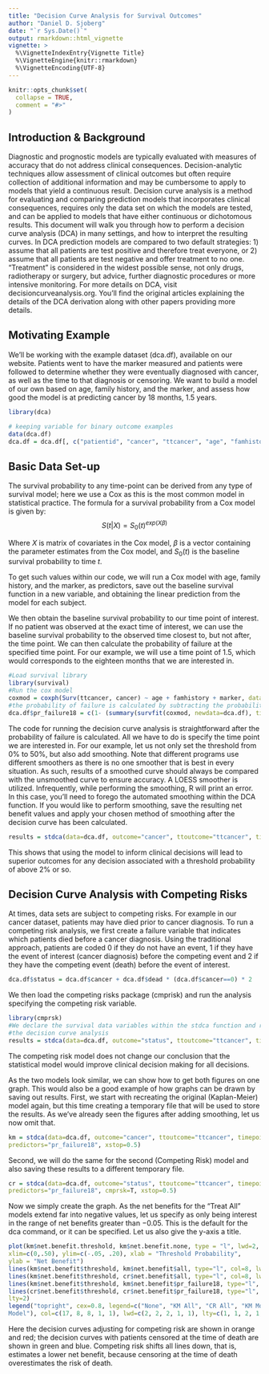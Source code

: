 ```yaml
---
title: "Decision Curve Analysis for Survival Outcomes"
author: "Daniel D. Sjoberg"
date: "`r Sys.Date()`"
output: rmarkdown::html_vignette
vignette: >
  %\VignetteIndexEntry{Vignette Title}
  %\VignetteEngine{knitr::rmarkdown}
  %\VignetteEncoding{UTF-8}
---
```


```r
knitr::opts_chunk$set(
  collapse = TRUE,
  comment = "#>"
)
```

## Introduction & Background

Diagnostic and prognostic models are typically evaluated with measures of accuracy that do not address clinical consequences. Decision-analytic techniques allow assessment of clinical outcomes but often require collection of additional information and may be cumbersome to apply to models that yield a continuous result. Decision curve analysis is a method for evaluating and comparing prediction models that incorporates  clinical consequences, requires only the data set on which the models are tested, and can be applied to models that have either continuous or dichotomous results.  This document will walk you through how to perform a decision curve analysis (DCA) in many settings, and how to interpret the resulting curves.  In DCA prediction models are compared to two default strategies: 1) assume that all patients are test positive and therefore treat everyone, or 2) assume that all patients are test negative and offer treatment to no one. “Treatment” is considered in the widest possible sense, not only drugs, radiotherapy or surgery, but advice, further diagnostic procedures or more intensive monitoring.  For more details on DCA, visit decisioncurveanalysis.org.  You’ll find the original articles explaining the details of the DCA derivation along with other papers providing more details.

## Motivating Example

We’ll be working with the example dataset (dca.df), available on our website.  Patients went to have the marker measured and patients were followed to determine whether they were eventually diagnosed with cancer, as well as the time to that diagnosis or censoring. We want to build a model of our own based on age, family history, and the marker, and assess how good the model is at predicting cancer by 18 months, 1.5 years. 

```r
library(dca)

# keeping variable for binary outcome examples
data(dca.df)
dca.df = dca.df[, c("patientid", "cancer", "ttcancer", "age", "famhistory", "marker", "dead")]
```

## Basic Data Set-up

The survival probability to any time-point can be derived from any type of survival model; here we use a Cox as this is the most common model in statistical practice.  The formula for a survival probability from a Cox model is given by:
$$
S(t|X) = S_0(t)^{exp(X\beta)}
$$

Where $X$ is matrix of covariates in the Cox model, $\beta$ is a vector containing the parameter estimates from the Cox model, and $S_0(t)$ is the baseline survival probability to time $t$.

To get such values within our code, we will run a Cox model with age, family history, and the marker, as predictors, save out the baseline survival function in a new variable, and obtaining the linear prediction from the model for each subject.

We then obtain the baseline survival probability to our time point of interest. If no patient was observed at the exact time of interest, we can use the baseline survival probability to the observed time closest to, but not after, the time point. We can then calculate the probability of failure at the specified time point. For our example, we will use a time point of 1.5, which would corresponds to the eighteen months that we are interested in.

```r
#Load survival library
library(survival)
#Run the cox model
coxmod = coxph(Surv(ttcancer, cancer) ~ age + famhistory + marker, data=dca.df)
#the probability of failure is calculated by subtracting the probability of #survival from 1. 
dca.df$pr_failure18 = c(1- (summary(survfit(coxmod, newdata=dca.df), times=1.5)$surv))
```

The code for running the decision curve analysis is straightforward after the probability of failure is calculated. All we have to do is specify the time point we are interested in. For our example, let us not only set the threshold from 0% to 50%, but also add smoothing.  Note that different programs use different smoothers as there is no one smoother that is best in every situation. As such, results of a smoothed curve should always be compared with the unsmoothed curve to ensure accuracy. 
A LOESS smoother is utilized.  Infrequently, while performing the smoothing, R will print an error.  In this case, you’ll need to forego the automated smoothing within the DCA function.  If you would like to perform smoothing, save the resulting net benefit values and apply your chosen method of smoothing after the decision curve has been calculated.

```r
results = stdca(data=dca.df, outcome="cancer", ttoutcome="ttcancer", timepoint=1.5, predictors="pr_failure18", xstop=0.5, smooth=TRUE)
```

This shows that using the model to inform clinical decisions will lead to superior outcomes for any decision associated with a threshold probability of above 2% or so.

## Decision Curve Analysis with Competing Risks
At times, data sets are subject to competing risks. For example in our cancer dataset, patients may have died prior to cancer diagnosis. To run a competing risk analysis, we first create a failure variable that indicates which patients died before a cancer diagnosis. Using the traditional approach, patients are coded 0 if they do not have an event, 1 if they have the event of interest (cancer diagnosis) before the competing event and 2 if they have the competing event (death) before the event of interest. 

```r
dca.df$status = dca.df$cancer + dca.df$dead * (dca.df$cancer==0) * 2
```

We then load the competing risks package (cmprisk) and run the analysis specifying the competing risk variable.

```r
library(cmprsk)
#We declare the survival data variables within the stdca function and run
#the decision curve analysis
results = stdca(data=dca.df, outcome="status", ttoutcome="ttcancer", timepoint=1.5, predictors="pr_failure18", cmprsk=TRUE, smooth=TRUE, xstop=0.5)
```

The competing risk model does not change our conclusion that the statistical model would improve clinical decision making for all decisions. 

As the two models look similar, we can show how to get both figures on one graph. This would also be a good example of how graphs can be drawn by saving out results. First, we start with recreating the original (Kaplan-Meier) model again, but this time creating a temporary file that will be used to store the results. As we’ve already seen the figures after adding smoothing, let us now omit that. 

```r
km = stdca(data=dca.df, outcome="cancer", ttoutcome="ttcancer", timepoint=1.5, 
predictors="pr_failure18", xstop=0.5)
```

Second, we will do the same for the second (Competing Risk) model and also saving these results to a different temporary file. 

```r
cr = stdca(data=dca.df, outcome="status", ttoutcome="ttcancer", timepoint=1.5, 
predictors="pr_failure18", cmprsk=T, xstop=0.5)
```

Now we simply create the graph. As the net benefits for the “Treat All” models extend far into negative values, let us specify as only being interest in the range of net benefits greater than −0.05. This is the default for the dca command, or it can be specified. Let us also give the y-axis a title. 

```r
plot(km$net.benefit.threshold, km$net.benefit.none, type = "l", lwd=2, 
xlim=c(0,.50), ylim=c(-.05, .20), xlab = "Threshold Probability", 
ylab = "Net Benefit")
lines(km$net.benefit$threshold, km$net.benefit$all, type="l", col=8, lwd=2)
lines(km$net.benefit$threshold, cr$net.benefit$all, type="l", col=8, lwd=2, lty=2)
lines(km$net.benefit$threshold, km$net.benefit$pr_failure18, type="l", col=1)
lines(cr$net.benefit$threshold, cr$net.benefit$pr_failure18, type="l", col = 1, 
lty=2)
legend("topright", cex=0.8, legend=c("None", "KM All", "CR All", "KM Model", "CR 
Model"), col=c(17, 8, 8, 1, 1), lwd=c(2, 2, 2, 1, 1), lty=c(1, 1, 2, 1, 2))
```

Here the decision curves adjusting for competing risk are shown in orange and red; the decision curves with patients censored at the time of death are shown in green and blue. Competing risk shifts all lines down, that is, estimates a lower net benefit, because censoring at the time of death overestimates the risk of death.
